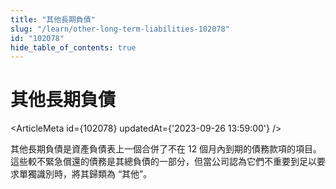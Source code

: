 ```yaml
---
title: "其他長期負債"
slug: "/learn/other-long-term-liabilities-102078"
id: "102078"
hide_table_of_contents: true
---
```



# 其他長期負債

<ArticleMeta id={102078} updatedAt={'2023-09-26 13:59:00'} />
<div className='border-solid border-b border-t-0 my-4 border-[var(--ifm-color-gray-300)]' />

其他長期負債是資產負債表上一個合併了不在 12 個月內到期的債務款項的項目。這些較不緊急償還的債務是其總負債的一部分，但當公司認為它們不重要到足以要求單獨識別時，將其歸類為 “其他”。
